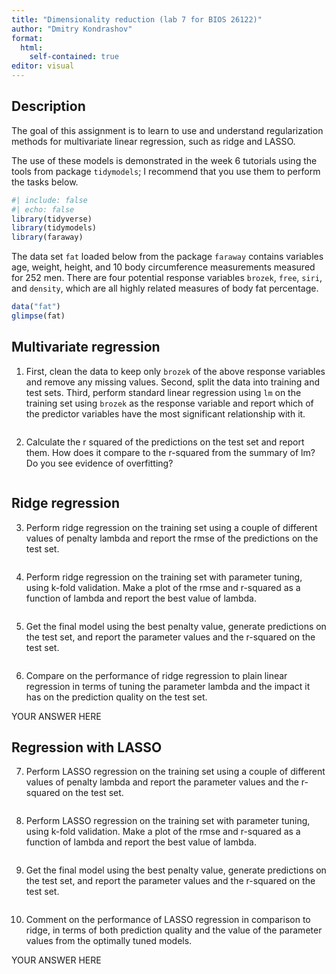 ```yaml
---
title: "Dimensionality reduction (lab 7 for BIOS 26122)"
author: "Dmitry Kondrashov"
format: 
  html:
    self-contained: true
editor: visual
---
```


## Description

The goal of this assignment is to learn to use and understand regularization methods for multivariate linear regression, such as ridge and LASSO.

The use of these models is demonstrated in the week 6 tutorials using the tools from package `tidymodels`; I recommend that you use them to perform the tasks below.

```r
#| include: false
#| echo: false
library(tidyverse)
library(tidymodels)
library(faraway)
```

The data set `fat` loaded below from the package `faraway` contains variables age, weight, height, and 10 body circumference measurements measured for 252 men. There are four potential response variables `brozek`, `free`, `siri`, and `density`, which are all highly related measures of body fat percentage.

```r
data("fat")
glimpse(fat)
```

## Multivariate regression

1.  First, clean the data to keep only `brozek` of the above response variables and remove any missing values. Second, split the data into training and test sets. Third, perform standard linear regression using `lm` on the training set using `brozek` as the response variable and report which of the predictor variables have the most significant relationship with it.

```r


```

2.  Calculate the r squared of the predictions on the test set and report them. How does it compare to the r-squared from the summary of lm? Do you see evidence of overfitting?

    ```r

    ```

## Ridge regression

3.  Perform ridge regression on the training set using a couple of different values of penalty lambda and report the rmse of the predictions on the test set.

```r


```

4.  Perform ridge regression on the training set with parameter tuning, using k-fold validation. Make a plot of the rmse and r-squared as a function of lambda and report the best value of lambda.

    ```r

    ```

5.  Get the final model using the best penalty value, generate predictions on the test set, and report the parameter values and the r-squared on the test set.

```r

```

6.  Compare on the performance of ridge regression to plain linear regression in terms of tuning the parameter lambda and the impact it has on the prediction quality on the test set.

YOUR ANSWER HERE

## Regression with LASSO

7.  Perform LASSO regression on the training set using a couple of different values of penalty lambda and report the parameter values and the r-squared on the test set.

```r


```

8.  Perform LASSO regression on the training set with parameter tuning, using k-fold validation. Make a plot of the rmse and r-squared as a function of lambda and report the best value of lambda.

    ```r

    ```

9.  Get the final model using the best penalty value, generate predictions on the test set, and report the parameter values and the r-squared on the test set.

```r

```

10. Comment on the performance of LASSO regression in comparison to ridge, in terms of both prediction quality and the value of the parameter values from the optimally tuned models.

YOUR ANSWER HERE
